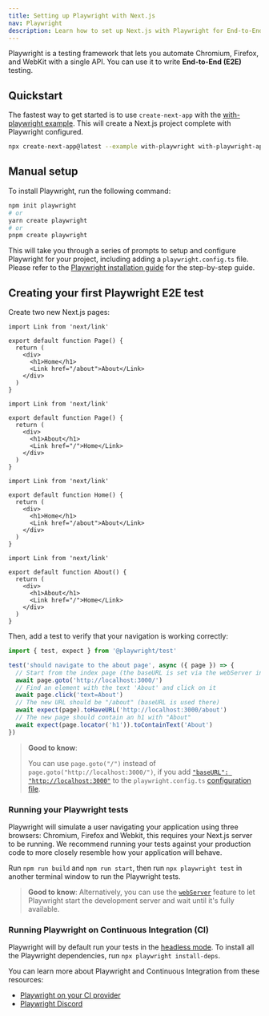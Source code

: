 ```yaml
---
title: Setting up Playwright with Next.js
nav: Playwright
description: Learn how to set up Next.js with Playwright for End-to-End (E2E) testing.
---
```


Playwright is a testing framework that lets you automate Chromium, Firefox, and WebKit with a single API. You can use it to write **End-to-End (E2E)** testing.

<PagesOnly>

## Quickstart

The fastest way to get started is to use `create-next-app` with the [with-playwright example](https://github.com/vercel/next.js/tree/canary/examples/with-playwright). This will create a Next.js project complete with Playwright configured.

```bash filename="Terminal"
npx create-next-app@latest --example with-playwright with-playwright-app
```

</PagesOnly>

## Manual setup

To install Playwright, run the following command:

```bash filename="Terminal"
npm init playwright
# or
yarn create playwright
# or
pnpm create playwright
```

This will take you through a series of prompts to setup and configure Playwright for your project, including adding a `playwright.config.ts` file. Please refer to the [Playwright installation guide](https://playwright.dev/docs/intro#installation) for the step-by-step guide.

## Creating your first Playwright E2E test

Create two new Next.js pages:

<AppOnly>

```tsx filename="app/page.tsx"
import Link from 'next/link'

export default function Page() {
  return (
    <div>
      <h1>Home</h1>
      <Link href="/about">About</Link>
    </div>
  )
}
```

```tsx filename="app/about/page.tsx"
import Link from 'next/link'

export default function Page() {
  return (
    <div>
      <h1>About</h1>
      <Link href="/">Home</Link>
    </div>
  )
}
```

<PagesOnly>

```tsx filename="pages/index.ts"
import Link from 'next/link'

export default function Home() {
  return (
    <div>
      <h1>Home</h1>
      <Link href="/about">About</Link>
    </div>
  )
}
```

```tsx filename="pages/about.ts"
import Link from 'next/link'

export default function About() {
  return (
    <div>
      <h1>About</h1>
      <Link href="/">Home</Link>
    </div>
  )
}
```

</PagesOnly>

Then, add a test to verify that your navigation is working correctly:

```ts filename="tests/example.spec.ts"
import { test, expect } from '@playwright/test'

test('should navigate to the about page', async ({ page }) => {
  // Start from the index page (the baseURL is set via the webServer in the playwright.config.ts)
  await page.goto('http://localhost:3000/')
  // Find an element with the text 'About' and click on it
  await page.click('text=About')
  // The new URL should be "/about" (baseURL is used there)
  await expect(page).toHaveURL('http://localhost:3000/about')
  // The new page should contain an h1 with "About"
  await expect(page.locator('h1')).toContainText('About')
})
```

> **Good to know**:
>
> You can use `page.goto("/")` instead of `page.goto("http://localhost:3000/")`, if you add [`"baseURL": "http://localhost:3000"`](https://playwright.dev/docs/api/class-testoptions#test-options-base-url) to the `playwright.config.ts` [configuration file](https://playwright.dev/docs/test-configuration).

### Running your Playwright tests

Playwright will simulate a user navigating your application using three browsers: Chromium, Firefox and Webkit, this requires your Next.js server to be running. We recommend running your tests against your production code to more closely resemble how your application will behave.

Run `npm run build` and `npm run start`, then run `npx playwright test` in another terminal window to run the Playwright tests.

> **Good to know**: Alternatively, you can use the [`webServer`](https://playwright.dev/docs/test-webserver/) feature to let Playwright start the development server and wait until it's fully available.

### Running Playwright on Continuous Integration (CI)

Playwright will by default run your tests in the [headless mode](https://playwright.dev/docs/ci#running-headed). To install all the Playwright dependencies, run `npx playwright install-deps`.

You can learn more about Playwright and Continuous Integration from these resources:

- [Playwright on your CI provider](https://playwright.dev/docs/ci)
- [Playwright Discord](https://discord.com/invite/playwright-807756831384403968)
